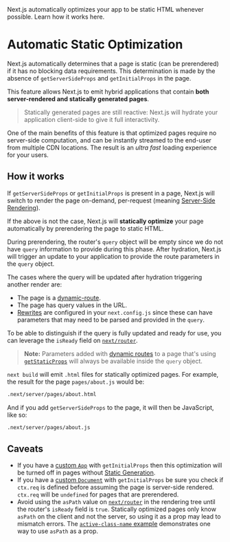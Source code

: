 <PageMeta>
   Next.js automatically optimizes your app to be static HTML whenever possible. Learn how it works here.
</PageMeta>

# Automatic Static Optimization

Next.js automatically determines that a page is static (can be prerendered) if it has no blocking data requirements. This determination is made by the absence of `getServerSideProps` and `getInitialProps` in the page.

This feature allows Next.js to emit hybrid applications that contain **both server-rendered and statically generated pages**.

> Statically generated pages are still reactive: Next.js will hydrate your application client-side to give it full interactivity.

One of the main benefits of this feature is that optimized pages require no server-side computation, and can be instantly streamed to the end-user from multiple CDN locations. The result is an _ultra fast_ loading experience for your users.

## How it works

If `getServerSideProps` or `getInitialProps` is present in a page, Next.js will switch to render the page on-demand, per-request (meaning [Server-Side Rendering](/docs/basic-features/pages.md#server-side-rendering)).

If the above is not the case, Next.js will **statically optimize** your page automatically by prerendering the page to static HTML.

During prerendering, the router's `query` object will be empty since we do not have `query` information to provide during this phase. After hydration, Next.js will trigger an update to your application to provide the route parameters in the `query` object.

The cases where the query will be updated after hydration triggering another render are:

- The page is a [dynamic-route](/docs/routing/dynamic-routes.md).
- The page has query values in the URL.
- [Rewrites](/docs/api-reference/next.config.js/rewrites.md) are configured in your `next.config.js` since these can have parameters that may need to be parsed and provided in the `query`.

To be able to distinguish if the query is fully updated and ready for use, you can leverage the `isReady` field on [`next/router`](/docs/api-reference/next/router.md#router-object).

> **Note:** Parameters added with [dynamic routes](/docs/routing/dynamic-routes.md) to a page that's using [`getStaticProps`](/docs/basic-features/data-fetching/get-static-props.md) will always be available inside the `query` object.

`next build` will emit `.html` files for statically optimized pages. For example, the result for the page `pages/about.js` would be:

```bash
.next/server/pages/about.html
```

And if you add `getServerSideProps` to the page, it will then be JavaScript, like so:

```bash
.next/server/pages/about.js
```

## Caveats

- If you have a [custom `App`](/docs/advanced-features/custom-app.md) with `getInitialProps` then this optimization will be turned off in pages without [Static Generation](/docs/basic-features/data-fetching/get-static-props.md).
- If you have a [custom `Document`](/docs/advanced-features/custom-document.md) with `getInitialProps` be sure you check if `ctx.req` is defined before assuming the page is server-side rendered. `ctx.req` will be `undefined` for pages that are prerendered.
- Avoid using the `asPath` value on [`next/router`](/docs/api-reference/next/router.md#router-object) in the rendering tree until the router's `isReady` field is `true`. Statically optimized pages only know `asPath` on the client and not the server, so using it as a prop may lead to mismatch errors. The [`active-class-name` example](https://github.com/vercel/next.js/tree/canary/examples/active-class-name) demonstrates one way to use `asPath` as a prop.
